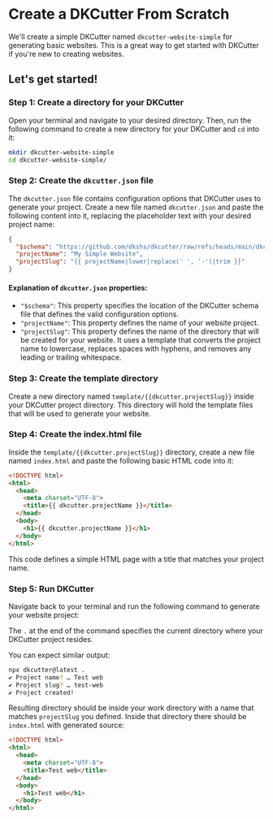 # Create a DKCutter From Scratch


We'll create a simple DKCutter named `dkcutter-website-simple` for generating basic websites.
This is a great way to get started with DKCutter if you're new to creating websites.

## Let's get started!

<div className="steps">
<Steps>

### Step 1: Create a directory for your DKCutter

Open your terminal and navigate to your desired directory.
Then, run the following command to create a new directory for your DKCutter and `cd` into it:

```bash
mkdir dkcutter-website-simple
cd dkcutter-website-simple/
``` 

### Step 2: Create the `dkcutter.json` file

The `dkcutter.json` file contains configuration options that DKCutter uses to generate your project.
Create a new file named `dkcutter.json` and paste the following content into it, replacing the placeholder text with your desired project name:

```json title="dkcutter.json"
{
  "$schema": "https://github.com/dkshs/dkcutter/raw/refs/heads/main/dkcutter-schema.json",
  "projectName": "My Simple Website",
  "projectSlug": "{{ projectName|lower|replace(' ', '-')|trim }}"
}
```

#### Explanation of `dkcutter.json` properties:

- `"$schema"`: This property specifies the location of the DKCutter schema file that defines the valid configuration options.
- `"projectName"`: This property defines the name of your website project.
- `"projectSlug"`: This property defines the name of the directory that will be created for your website.
It uses a template that converts the project name to lowercase, replaces spaces with hyphens, and removes any leading or trailing whitespace.

### Step 3: Create the template directory

Create a new directory named `template/{{dkcutter.projectSlug}}` inside your DKCutter project directory.
This directory will hold the template files that will be used to generate your website.

### Step 4: Create the index.html file

Inside the `template/{{dkcutter.projectSlug}}` directory, create a new file named `index.html`
and paste the following basic HTML code into it:

```html title="index.html"
<!DOCTYPE html>
<html>
  <head>
    <meta charset="UTF-8">
    <title>{{ dkcutter.projectName }}</title>
  </head>
  <body>
    <h1>{{ dkcutter.projectName }}</h1>
  </body>
</html>
```

This code defines a simple HTML page with a title that matches your project name.

### Step 5: Run DKCutter

Navigate back to your terminal and run the following command to generate your website project:

<PackageManagerTabs command="dkcutter@latest ." isExecuted />

The `.` at the end of the command specifies the current directory where your DKCutter project resides.

You can expect similar output:

```bash
npx dkcutter@latest .
✔ Project name? … Test web
✔ Project slug? … test-web
✔ Project created!
```

Resulting directory should be inside your work directory with a name that matches `projectSlug` you defined.
Inside that directory there should be `index.html` with generated source:

```html title="index.html"
<!DOCTYPE html>
<html>
  <head>
    <meta charset="UTF-8">
    <title>Test web</title>
  </head>
  <body>
    <h1>Test web</h1>
  </body>
</html>
```

</Steps>
</div>
